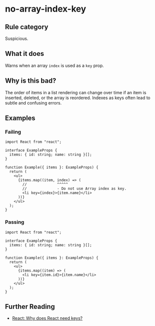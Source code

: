 # no-array-index-key

## Rule category

Suspicious.

## What it does

Warns when an array `index` is used as a `key` prop.

## Why is this bad?

The order of items in a list rendering can change over time if an item is inserted, deleted, or the array is reordered. Indexes as keys often lead to subtle and confusing errors.

## Examples

### Failing

```tsx
import React from "react";

interface ExampleProps {
  items: { id: string; name: string }[];
}

function Example({ items }: ExampleProps) {
  return (
    <ul>
      {items.map((item, index) => (
        //              ^^^^^
        //              - Do not use Array index as key.
        <li key={index}>{item.name}</li>
      ))}
    </ul>
  );
}
```

### Passing

```tsx
import React from "react";

interface ExampleProps {
  items: { id: string; name: string }[];
}

function Example({ items }: ExampleProps) {
  return (
    <ul>
      {items.map((item) => (
        <li key={item.id}>{item.name}</li>
      ))}
    </ul>
  );
}
```

## Further Reading

- [React: Why does React need keys?](https://react.dev/learn/rendering-lists#why-does-react-need-keys)
